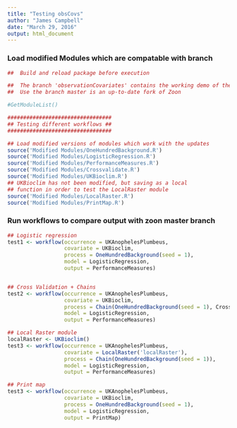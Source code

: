 ```yaml
---
title: "Testing obsCovs"
author: "James Campbell"
date: "March 29, 2016"
output: html_document
---
```


### Load modified Modules which are compatable with branch

```r
##  Build and reload package before execution

##  The branch 'observationCovariates' contains the working demo of the code changes
##  Use the branch master is an up-to-date fork of Zoon

#GetModuleList()

#################################
## Testing different workflows ##
#################################

## Load modified versions of modules which work with the updates
source('Modified Modules/OneHundredBackground.R')
source('Modified Modules/LogisticRegression.R')
source('Modified Modules/PerformanceMeasures.R')
source('Modified Modules/Crossvalidate.R')
source('Modified Modules/UKBioclim.R')
## UKBioclim has not been modified, but saving as a local 
## function in order to test the LocalRaster module
source('Modified Modules/LocalRaster.R')
source('Modified Modules/PrintMap.R')
```

### Run workflows to compare output  with zoon master branch

```r
## Logistic regression
test1 <- workflow(occurrence = UKAnophelesPlumbeus,
                  covariate = UKBioclim,
                  process = OneHundredBackground(seed = 1),
                  model = LogisticRegression,
                  output = PerformanceMeasures)


## Cross Validation + Chains
test2 <- workflow(occurrence = UKAnophelesPlumbeus,
                  covariate = UKBioclim,
                  process = Chain(OneHundredBackground(seed = 1), Crossvalidate),
                  model = LogisticRegression,
                  output = PerformanceMeasures)

## Local Raster module
localRaster <- UKBioclim()
test3 <- workflow(occurrence = UKAnophelesPlumbeus,
                  covariate = LocalRaster('localRaster'),
                  process = Chain(OneHundredBackground(seed = 1)),
                  model = LogisticRegression,
                  output = PerformanceMeasures)

## Print map
test3 <- workflow(occurrence = UKAnophelesPlumbeus,
                  covariate = UKBioclim,
                  process = OneHundredBackground(seed = 1),
                  model = LogisticRegression,
                  output = PrintMap)
```
